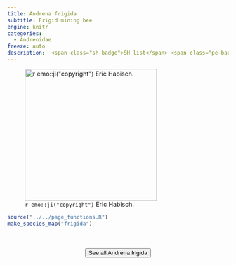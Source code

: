 ```yaml
---
title: Andrena frigida
subtitle: Frigid mining bee
engine: knitr
categories:
  - Andrenidae
freeze: auto
description:  <span class="sh-badge">SH list</span> <span class="pe-badge">PM Evidence</span> <span class="gali-badge">Galiano</span>
---
```

![`r emo::ji("copyright")` Eric Habisch.](https://inaturalist-open-data.s3.amazonaws.com/photos/119442385/medium.jpg){height=300}





```r
source("../../page_functions.R")
make_species_map("frigida")
```
<br><br>
<center>


<a href="https://inaturalist.ca/observations?place_id=7085&quality_grade=research&subview=map&taxon_id=198991"><button type="button" class="btn btn-secondary">See all Andrena frigida <i class="fa-solid fa-arrow-up-right-from-square"></i> </button></a>
</center>
